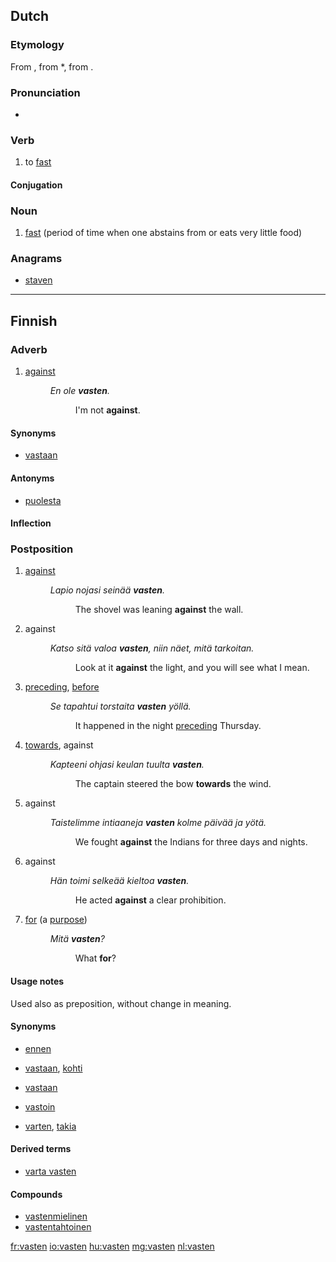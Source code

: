 ==Dutch==
{{wikipedia|lang=nl}}

===Etymology===
From {{etyl|dum|nl}} {{term|vasten|lang=dum}}, from {{etyl|odt|nl}} *{{term||faston|lang=odt}}, from {{proto|Germanic|fastijanan|lang=nl}}.

===Pronunciation===
* {{audio|nl-vasten.ogg|vasten}}

===Verb===
{{nl-verb|wk-t}}

# to [[fast]]

====Conjugation====
{{nl-conj-wk|vast|dt=tt}}

===Noun===
{{nl-noun|m|g2=n|-|-}}

# [[fast]] (period of time when one abstains from or eats very little food)

===Anagrams===
* [[staven#Dutch|staven]]

----

==Finnish==

===Adverb===
{{fi-adv}}

# {{colloquial|dialectal|lang=fi}} [[against]]
#: ''En ole '''vasten'''.''
#:: I'm not '''against'''.

====Synonyms====
* [[vastaan]]

====Antonyms====
* [[puolesta]]

====Inflection====
{{fi-decl-pron|1s=[[vasta-]]|5s=[[vastassa]]|7s=[[vastaan]]|13s=[[vasten]]|13p=[[vastoin]]|a11s=[[vastakkain]]|a12s=[[vastatusten]]}}

===Postposition===
{{fi-postp}}

# [[against]] {{gloss|of a position, touching}}
#: ''Lapio nojasi seinää '''vasten'''.''
#:: The shovel was leaning '''against''' the wall.
# against {{gloss|of a position, against a background}}
#: ''Katso sitä valoa '''vasten''', niin näet, mitä tarkoitan.''
#:: Look at it '''against''' the light, and you will see what I mean.
# [[preceding]], [[before]] {{gloss|immediately before}}
#: ''Se tapahtui torstaita '''vasten''' yöllä.''
#:: It happened in the night [[preceding]] Thursday.
# [[towards]], against {{gloss|to a direction}}
#: ''Kapteeni ohjasi keulan tuulta '''vasten'''.''
#:: The captain steered the bow '''towards''' the wind.
# against {{gloss|in opposition to, opposing}}
#: ''Taistelimme intiaaneja '''vasten''' kolme päivää ja yötä.''
#:: We fought '''against''' the Indians for three days and nights.
# against {{gloss|contrary to}}
#: ''Hän toimi selkeää kieltoa '''vasten'''.''
#:: He acted '''against''' a clear prohibition.
# {{colloquial|lang=fi}} [[for]] (a [[purpose]])
#: ''Mitä '''vasten'''?''
#:: What '''for'''?

====Usage notes====
Used also as preposition, without change in meaning.

====Synonyms====
* {{sense|preceding}} [[ennen]]
* {{sense|to a direction}} [[vastaan]], [[kohti]]
* {{sense|in opposition to}} [[vastaan]]
* {{sense|contrary to}} [[vastoin]]
* {{sense|for a purpose}} [[varten]], [[takia]]

====Derived terms====
* [[varta vasten]]

====Compounds====
* [[vastenmielinen]]
* [[vastentahtoinen]]

[[fr:vasten]]
[[io:vasten]]
[[hu:vasten]]
[[mg:vasten]]
[[nl:vasten]]
